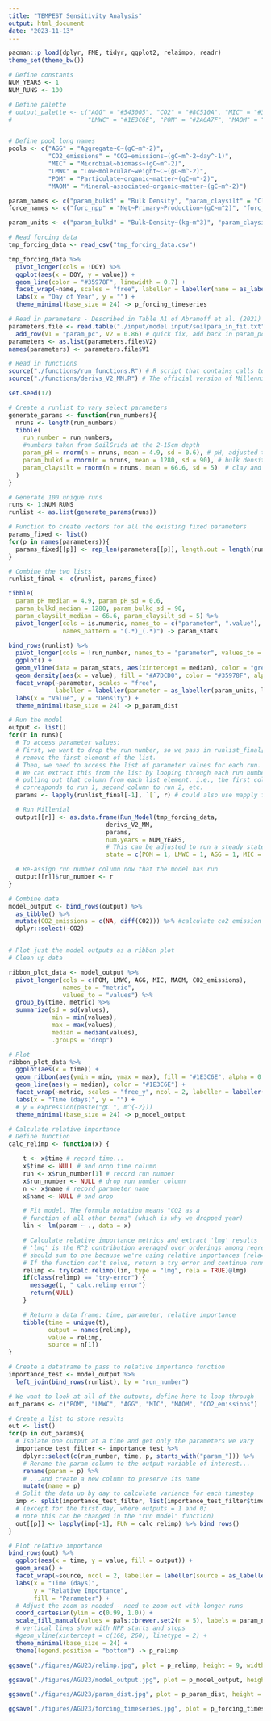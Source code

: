```yaml
---
title: "TEMPEST Sensitivity Analysis"
output: html_document
date: "2023-11-13"
---
```


```r

pacman::p_load(dplyr, FME, tidyr, ggplot2, relaimpo, readr)
theme_set(theme_bw())

# Define constants
NUM_YEARS <- 1
NUM_RUNS <- 100                                                                                                     

# Define palette
# output_palette <- c("AGG" = "#543005", "CO2" = "#8C510A", "MIC" = "#35978F", 
#                     "LMWC" = "#1E3C6E", "POM" = "#2A6A7F", "MAOM" = "#704108")


# Define pool long names
pools <- c("AGG" = "Aggregate~C~(gC~m^-2)",
           "CO2_emissions" = "CO2~emissions~(gC~m^-2~day^-1)",
           "MIC" = "Microbial~biomass~(gC~m^-2)",
           "LMWC" = "Low~molecular~weight~C~(gC~m^-2)",
           "POM" = "Particulate~organic~matter~(gC~m^-2)",
           "MAOM" = "Mineral~associated~organic~matter~(gC~m^-2)")

param_names <- c("param_bulkd" = "Bulk Density", "param_claysilt" = "ClaySilt", "param_pH" = "pH")
force_names <- c("forc_npp" = "Net~Primary~Production~(gC~m^2)", "forc_st" = "Soil~Temperature~'(°C)'", "forc_sw" = "Soil~Moisture~(m^3~m^-3)")

param_units <- c("param_bulkd" = "Bulk~Density~(kg~m^3)", "param_claysilt" = "ClaySilt~'(%)'", "param_pH" = "pH~(unitless)")

# Read forcing data
tmp_forcing_data <- read_csv("tmp_forcing_data.csv")

tmp_forcing_data %>% 
  pivot_longer(cols = !DOY) %>% 
  ggplot(aes(x = DOY, y = value)) +
  geom_line(color = "#35978F", linewidth = 0.7) + 
  facet_wrap(~name, scales = "free", labeller = labeller(name = as_labeller(force_names, label_parsed))) +
  labs(x = "Day of Year", y = "") +
  theme_minimal(base_size = 24) -> p_forcing_timeseries

# Read in parameters - Described in Table A1 of Abramoff et al. (2021)
parameters.file <- read.table("./input/model input/soilpara_in_fit.txt") %>% 
  add_row(V1 = "param_pc", V2 = 0.86) # quick fix, add back in param_pc since were using the example file
parameters <- as.list(parameters.file$V2)
names(parameters) <- parameters.file$V1

# Read in functions
source("./functions/run_functions.R") # R script that contains calls to run model
source("./functions/derivs_V2_MM.R") # The official version of Millennial V2

set.seed(17)

# Create a runlist to vary select parameters
generate_params <- function(run_numbers){
  nruns <- length(run_numbers)
  tibble(
    run_number = run_numbers,
    #numbers taken from SoilGrids at the 2-15cm depth
    param_pH = rnorm(n = nruns, mean = 4.9, sd = 0.6), # pH, adjusted to average of site values
    param_bulkd = rnorm(n = nruns, mean = 1280, sd = 90), # bulk density in kg soil m-3
    param_claysilt = rnorm(n = nruns, mean = 66.6, sd = 5)  # clay and silt content in %
  )
}

# Generate 100 unique runs
runs <- 1:NUM_RUNS
runlist <- as.list(generate_params(runs))

# Function to create vectors for all the existing fixed parameters
params_fixed <- list()
for(p in names(parameters)){
  params_fixed[[p]] <- rep_len(parameters[[p]], length.out = length(runs))
}

# Combine the two lists
runlist_final <- c(runlist, params_fixed)

```

```r
tibble(
  param_pH_median = 4.9, param_pH_sd = 0.6,
  param_bulkd_median = 1280, param_bulkd_sd = 90,
  param_claysilt_median = 66.6, param_claysilt_sd = 5) %>% 
  pivot_longer(cols = is.numeric, names_to = c("parameter", ".value"), 
               names_pattern = "(.*)_(.*)") -> param_stats

bind_rows(runlist) %>% 
  pivot_longer(cols = !run_number, names_to = "parameter", values_to = "value") %>% 
  ggplot() + 
  geom_vline(data = param_stats, aes(xintercept = median), color = "grey40") +
  geom_density(aes(x = value), fill = "#A7DCD0", color = "#35978F", alpha = 0.7) + 
  facet_wrap(~parameter, scales = "free", 
             labeller = labeller(parameter = as_labeller(param_units, label_parsed))) + 
  labs(x = "Value", y = "Density") +
  theme_minimal(base_size = 24) -> p_param_dist

```

```r
# Run the model
output <- list()
for(r in runs){
  # To access parameter values:
  # First, we want to drop the run number, so we pass in runlist_final[-1] to
  # remove the first element of the list.
  # Then, we need to access the list of parameter values for each run.
  # We can extract this from the list by looping through each run number and
  # pulling out that column from each list element. i.e., the first column
  # corresponds to run 1, second column to run 2, etc.
  params <- lapply(runlist_final[-1], `[`, r) # could also use mapply for this

  # Run Millenial
  output[[r]] <- as.data.frame(Run_Model(tmp_forcing_data,
                           derivs_V2_MM,
                           params,
                           num.years = NUM_YEARS,
                           # This can be adjusted to run a steady state
                           state = c(POM = 1, LMWC = 1, AGG = 1, MIC = 1, MAOM = 1, CO2 = 0)))

  # Re-assign run number column now that the model has run
  output[[r]]$run_number <- r
}

# Combine data
model_output <- bind_rows(output) %>% 
  as_tibble() %>% 
  mutate(CO2_emissions = c(NA, diff(CO2))) %>% #calculate co2 emission rate
  dplyr::select(-CO2)


# Plot just the model outputs as a ribbon plot
# Clean up data

ribbon_plot_data <- model_output %>%
  pivot_longer(cols = c(POM, LMWC, AGG, MIC, MAOM, CO2_emissions),
               names_to = "metric",
               values_to = "values") %>%
  group_by(time, metric) %>%
  summarize(sd = sd(values),
            min = min(values),
            max = max(values),
            median = median(values),
            .groups = "drop")

# Plot
ribbon_plot_data %>%
  ggplot(aes(x = time)) +
  geom_ribbon(aes(ymin = min, ymax = max), fill = "#1E3C6E", alpha = 0.5) +
  geom_line(aes(y = median), color = "#1E3C6E") +
  facet_wrap(~metric, scales = "free_y", ncol = 2, labeller = labeller(metric = as_labeller(pools, label_parsed))) +
  labs(x = "Time (days)", y = "") +
  # y = expression(paste("gC ", m^{-2}))
  theme_minimal(base_size = 24) -> p_model_output

```


```r
# Calculate relative importance
# Define function
calc_relimp <- function(x) {

    t <- x$time # record time...
    x$time <- NULL # and drop time column
    run <- x$run_number[1] # record run number
    x$run_number <- NULL # drop run number column
    n <- x$name # record parameter name
    x$name <- NULL # and drop

    # Fit model. The formula notation means "CO2 as a
    # function of all other terms" (which is why we dropped year)
    lin <- lm(param ~ ., data = x)

    # Calculate relative importance metrics and extract 'lmg' results
    # 'lmg' is the R^2 contribution averaged over orderings among regressors;
    # should sum to one because we're using relative importances (rela=TRUE)
    # If the function can't solve, return a try error and continue running
    relimp <- try(calc.relimp(lin, type = "lmg", rela = TRUE)@lmg)
    if(class(relimp) == "try-error") {
      message(t, " calc.relimp error")
      return(NULL)
    }

    # Return a data frame: time, parameter, relative importance
    tibble(time = unique(t),
           output = names(relimp),
           value = relimp,
           source = n[1])
}

# Create a dataframe to pass to relative importance function
importance_test <- model_output %>%
  left_join(bind_rows(runlist), by = "run_number")

# We want to look at all of the outputs, define here to loop through
out_params <- c("POM", "LMWC", "AGG", "MIC", "MAOM", "CO2_emissions")

# Create a list to store results
out <- list()
for(p in out_params){
  # Isolate one output at a time and get only the parameters we vary
  importance_test_filter <- importance_test %>%
    dplyr::select(c(run_number, time, p, starts_with("param_"))) %>%
    # Rename the param column to the output variable of interest...
    rename(param = p) %>%
    # ...and create a new column to preserve its name
    mutate(name = p)
  # Split the data up by day to calculate variance for each timestep
  imp <- split(importance_test_filter, list(importance_test_filter$time))
  # (except for the first day, where outputs = 1 and 0;
  # note this can be changed in the "run model" function)
  out[[p]] <- lapply(imp[-1], FUN = calc_relimp) %>% bind_rows()
}

# Plot relative importance
bind_rows(out) %>%
  ggplot(aes(x = time, y = value, fill = output)) +
  geom_area() +
  facet_wrap(~source, ncol = 2, labeller = labeller(source = as_labeller(pools, label_parsed))) +
  labs(x = "Time (days)",
       y = "Relative Importance",
       fill = "Parameter") +
  # Adjust the zoom as needed - need to zoom out with longer runs
  coord_cartesian(ylim = c(0.99, 1.0)) +
  scale_fill_manual(values = pals::brewer.set2(n = 5), labels = param_names) +
  # vertical lines show with NPP starts and stops
  #geom_vline(xintercept = c(168, 260), linetype = 2) +
  theme_minimal(base_size = 24) +
  theme(legend.position = "bottom") -> p_relimp

```

```r

ggsave("./figures/AGU23/relimp.jpg", plot = p_relimp, height = 9, width = 15, dpi = "retina")

ggsave("./figures/AGU23/model_output.jpg", plot = p_model_output, height = 9, width = 15, dpi = "retina")

ggsave("./figures/AGU23/param_dist.jpg", plot = p_param_dist, height = 6, width = 15, dpi = "retina")

ggsave("./figures/AGU23/forcing_timeseries.jpg", plot = p_forcing_timeseries, height = 6, width = 15, dpi = "retina")

```

